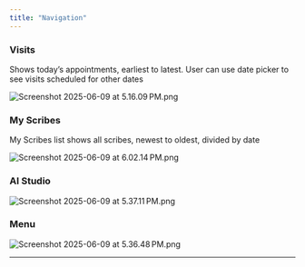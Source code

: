 ```yaml
---
title: "Navigation"
---
```


### Visits

Shows today’s appointments, earliest to latest. User can use date picker to see visits scheduled for other dates

![Screenshot 2025-06-09 at 5.16.09 PM.png](/images/Screenshot2025-06-09at5.16.09PM.png)

### My Scribes

My Scribes list shows all scribes, newest to oldest, divided by date

![Screenshot 2025-06-09 at 6.02.14 PM.png](/images/Screenshot2025-06-09at6.02.14PM.png)

### AI Studio

![Screenshot 2025-06-09 at 5.37.11 PM.png](/images/Screenshot2025-06-09at5.37.11PM.png)

### Menu

![Screenshot 2025-06-09 at 5.36.48 PM.png](/images/Screenshot2025-06-09at5.36.48PM.png)

---